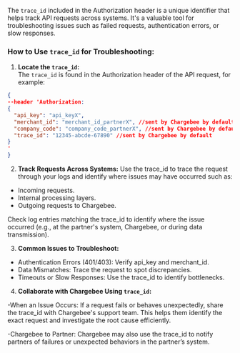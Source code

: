 The `trace_id` included in the Authorization header is a unique identifier that helps track API requests across systems. It's a valuable tool for troubleshooting issues such as failed requests, authentication errors, or slow responses.

### How to Use `trace_id` for Troubleshooting:

1. **Locate the `trace_id`:**  
The `trace_id` is found in the Authorization header of the API request, for example:
```json
{
--header 'Authorization: 
{
  "api_key": "api_keyX",
  "merchant_id": "merchant_id_partnerX", //sent by Chargebee by default
  "company_code": "company_code_partnerX", //sent by Chargebee by default
  "trace_id": "12345-abcde-67890" //sent by Chargebee by default
}
'
}
```
2. **Track Requests Across Systems:** 
Use the trace_id to trace the request through your logs and identify where issues may have occurred such as:
- Incoming requests.
- Internal processing layers.
- Outgoing requests to Chargebee.

Check log entries matching the trace_id to identify where the issue occurred (e.g., at the partner's system, Chargebee, or during data transmission).

3. **Common Issues to Troubleshoot:** 
- Authentication Errors (401/403): Verify api_key and merchant_id.
- Data Mismatches: Trace the request to spot discrepancies.
- Timeouts or Slow Responses: Use the trace_id to identify bottlenecks.

4. **Collaborate with Chargebee Using `trace_id`:**

-When an Issue Occurs:
If a request fails or behaves unexpectedly, share the trace_id with Chargebee's support team. This helps them identify the exact request and investigate the root cause efficiently.

-Chargebee to Partner:
Chargebee may also use the trace_id to notify partners of failures or unexpected behaviors in the partner’s system.